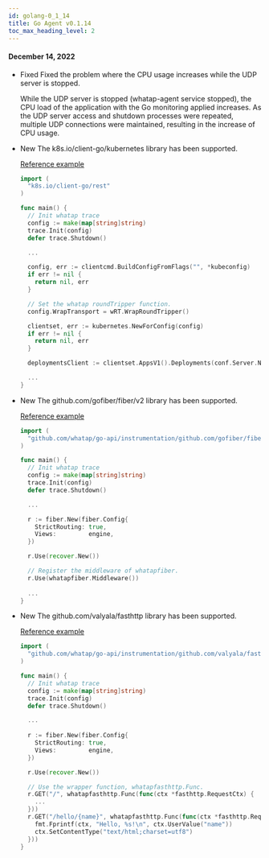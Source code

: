 ```yaml
---
id: golang-0_1_14
title: Go Agent v0.1.14
toc_max_heading_level: 2
---
```



#### December 14, 2022

-   <Status>Fixed</Status> Fixed the problem where the CPU usage increases while the UDP server is stopped.

    While the UDP server is stopped (whatap-agent service stopped), the CPU load of the application with the Go monitoring applied increases. As the UDP server access and shutdown processes were repeated, multiple UDP connections were maintained, resulting in the increase of CPU usage.

-   <Status>New</Status> The k8s.io/client-go/kubernetes library has been supported.

    [Reference example](https://github.com/whatap/go-api-example/tree/main/k8s.io/client-go/kubernetes)

    ```go title='golang'
    import (
      "k8s.io/client-go/rest"
    )

    func main() {
      // Init whatap trace
      config := make(map[string]string)
      trace.Init(config)
      defer trace.Shutdown()

      ...

      config, err := clientcmd.BuildConfigFromFlags("", *kubeconfig)
      if err != nil {
        return nil, err
      }

      // Set the whatap roundTripper function. 
      config.WrapTransport = wRT.WrapRoundTripper()

      clientset, err := kubernetes.NewForConfig(config)
      if err != nil {
        return nil, err
      }

      deploymentsClient := clientset.AppsV1().Deployments(conf.Server.Namespace)

      ...
    }
    ```

-   <Status>New</Status> The github.com/gofiber/fiber/v2 library has been supported.

    [Reference example](https://github.com/whatap/go-api-example/tree/main/github.com/gofiber/fiber)

    ```go title='golang'
    import (
      "github.com/whatap/go-api/instrumentation/github.com/gofiber/fiber/v2/whatapfiber"
    )

    func main() {
      // Init whatap trace
      config := make(map[string]string)
      trace.Init(config)
      defer trace.Shutdown()

      ...

      r := fiber.New(fiber.Config{
        StrictRouting: true,
        Views:         engine,
      })

      r.Use(recover.New())

      // Register the middleware of whatapfiber.
      r.Use(whatapfiber.Middleware())
      
      ...
    }
    ```

-   <Status>New</Status> The github.com/valyala/fasthttp library has been supported.

    [Reference example](https://github.com/whatap/go-api-example/tree/main/github.com/valyala/fasthttp)

    ```go title='golang'
    import (
      "github.com/whatap/go-api/instrumentation/github.com/valyala/fasthttp/whatapfasthttp"
    )

    func main() {
      // Init whatap trace
      config := make(map[string]string)
      trace.Init(config)
      defer trace.Shutdown()

      ...
        
      r := fiber.New(fiber.Config{
        StrictRouting: true,
        Views:         engine,
      })

      r.Use(recover.New())

      // Use the wrapper function, whatapfasthttp.Func. 
      r.GET("/", whatapfasthttp.Func(func(ctx *fasthttp.RequestCtx) {
        ...
      }))
      r.GET("/hello/{name}", whatapfasthttp.Func(func(ctx *fasthttp.RequestCtx) {
        fmt.Fprintf(ctx, "Hello, %s!\n", ctx.UserValue("name"))
        ctx.SetContentType("text/html;charset=utf8")
      }))
    }
    ```
